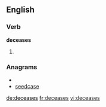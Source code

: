 
==English==

===Verb===
'''deceases'''

# {{third-person singular of|[[decease]]}}

===Anagrams===
* {{alphagram|acdeeess}}
* [[seedcase#English|seedcase]]


[[de:deceases]]
[[fr:deceases]]
[[vi:deceases]]